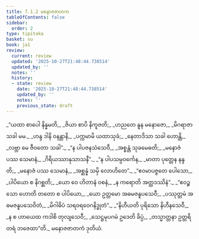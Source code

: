 ```yaml
---
title: 7.1.2 မနောဇဇာတက
tableOfContents: false
sidebar:
  order: 2
type: tipitaka
basket: su
book: ja1
review:
  current: review
  updated: '2025-10-27T21:48:44.738514'
  updated_by: ''
  notes: ''
  history:
  - state: review
    date: '2025-10-27T21:48:44.738514'
    updated_by: ''
    notes: ''
    previous_state: draft
---
```



<ReviewStatus review={frontmatter.review} showDetails={true} />

<HypothesisAnnotation frontmatter={frontmatter} />

<DynamicBreadcrumb />

<Division number="8" book="ja1" e="ch" v="22" p="156">

<Paragraph number="1493" type="verses" book="ja1">
_“ယထာ စာပေါ နိန္နမတိ,_  
_ဇိယာ စာပိ နိကူဇတိ;_  
_ဟညတေ နူန မနောဇော,_  
_မိဂရာဇာ သခါ မမ._  

</Paragraph>

</Division>
<Division number="9" book="ja1" e="ch" v="22" p="156">

<Paragraph number="1494" type="verses" book="ja1">
_ဟန္ဒ ဒါနိ ဝနန္တာနိ,_  
_ပက္ကမာမိ ယထာသုခံ;_  
_နေတာဒိသာ သခါ ဟောန္တိ,_  
_လဗ္ဘာ မေ ဇီဝတော သခါ”._  

</Paragraph>

</Division>
<Division number="10" book="ja1" e="ch" v="22" p="156">

<Paragraph number="1495" type="verses" book="ja1">
_“န ပါပဇနသံသေဝီ,_  
_အစ္စန္တံ သုခမေဓတိ;_  
_မနောဇံ ပဿ သေမာနံ,_  
_ဂိရိယဿာနုသာသနီ”._  

</Paragraph>

</Division>
<Division number="11" book="ja1" e="ch" v="22" p="156">

<Paragraph number="1496" type="verses" book="ja1">
_“န ပါပသမ္ပဝင်္ကေန,_  
_မာတာ ပုတ္တေန နန္ဒတိ;_  
_မနောဇံ ပဿ သေမာနံ,_  
_အစ္ဆန္နံ သမှိ လောဟိတေ”._  

</Paragraph>

</Division>
<Division number="12" book="ja1" e="ch" v="22" p="156">

<Paragraph number="1497" type="verses" book="ja1">
_“ဧဝမာပဇ္ဇတေ ပေါသော,_  
_ပါပိယော စ နိဂစ္ဆတိ;_  
_ယော ဝေ ဟိတာနံ ဝစနံ,_  
_န ကရောတိ အတ္ထဒဿိနံ”._  

</Paragraph>

</Division>
<Division number="13" book="ja1" e="ch" v="22" p="156">

<Paragraph number="1498" type="verses" book="ja1">
_“ဧဝဉ္စ သော ဟောတိ တတော စ ပါပိယော,_  
_ယော ဥတ္တမော အဓမဇနူပသေဝီ;_  
_ပဿုတ္တမံ အဓမဇနူပသေဝိတံ,_  
_မိဂါဓိပံ သရဝရဝေဂနိဒ္ဓုတံ”._  

</Paragraph>

</Division>
<Division number="14" book="ja1" e="ch" v="22" p="157">

<Paragraph number="1499" type="verses" book="ja1">
_“နိဟီယတိ ပုရိသော နိဟီနသေဝီ,_  
_န စ ဟာယေထ ကဒါစိ တုလျသေဝီ;_  
_သေဋ္ဌမုပဂမံ ဥဒေတိ ခိပ္ပံ,_  
_တသ္မာတ္တနာ ဥတ္တရိတရံ ဘဇေထာ”တိ._  


</Paragraph>
</Division>

<Paragraph number="1500" type="center" book="ja1">
မနောဇဇာတကံ ဒုတိယံ.
</Paragraph>